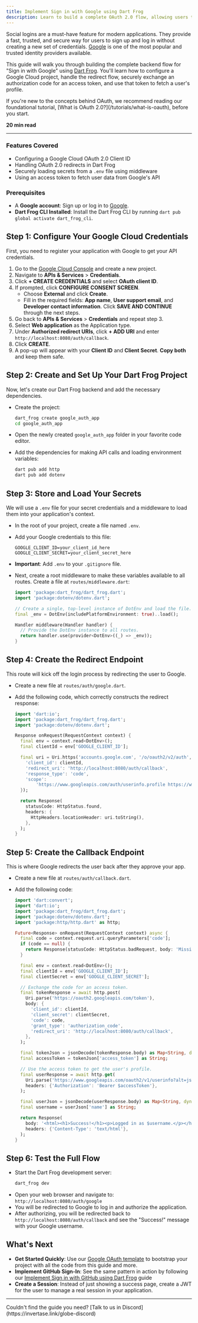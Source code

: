 ```yaml
---
title: Implement Sign in with Google using Dart Frog
description: Learn to build a complete OAuth 2.0 flow, allowing users to sign in to your application securely with their Google account.
---
```


Social logins are a must-have feature for modern applications. They provide a fast, trusted, and secure way for users to sign up and log in without creating a new set of credentials. [Google](https://www.google.com/) is one of the most popular and trusted identity providers available.

This guide will walk you through building the complete backend flow for "Sign in with Google" using [Dart Frog](https://dart-frog.dev/). You'll learn how to configure a Google Cloud project, handle the redirect flow, securely exchange an authorization code for an access token, and use that token to fetch a user's profile.

<Info>
  If you're new to the concepts behind OAuth, we recommend reading our
  foundational tutorial, [What is OAuth 2.0?](/tutorials/what-is-oauth), before
  you start.
</Info>

**20 min read**

---

### Features Covered

- Configuring a Google Cloud OAuth 2.0 Client ID
- Handling OAuth 2.0 redirects in Dart Frog
- Securely loading secrets from a `.env` file using middleware
- Using an access token to fetch user data from Google's API

### Prerequisites

- A **Google account**: Sign up or log in to [Google](https://accounts.google.com/).
- **Dart Frog CLI Installed**: Install the Dart Frog CLI by running `dart pub global activate dart_frog_cli`.

## Step 1: Configure Your Google Cloud Credentials

First, you need to register your application with Google to get your API credentials.

1. Go to the [Google Cloud Console](https://console.cloud.google.com/) and create a new project.
2. Navigate to **APIs & Services** > **Credentials**.
3. Click **+ CREATE CREDENTIALS** and select **OAuth client ID**.
4. If prompted, click **CONFIGURE CONSENT SCREEN**.
   - Choose **External** and click **Create**.
   - Fill in the required fields: **App name**, **User support email**, and **Developer contact information**. Click **SAVE AND CONTINUE** through the next steps.
5. Go back to **APIs & Services** > **Credentials** and repeat step 3.
6. Select **Web application** as the Application type.
7. Under **Authorized redirect URIs**, click **+ ADD URI** and enter `http://localhost:8080/auth/callback`.
8. Click **CREATE**.
9. A pop-up will appear with your **Client ID** and **Client Secret**. **Copy both** and keep them safe.

## Step 2: Create and Set Up Your Dart Frog Project

Now, let's create our Dart Frog backend and add the necessary dependencies.

- Create the project:

  ```bash
  dart_frog create google_auth_app
  cd google_auth_app
  ```

- Open the newly created `google_auth_app` folder in your favorite code editor.
- Add the dependencies for making API calls and loading environment variables:

  ```bash
  dart pub add http
  dart pub add dotenv
  ```

## Step 3: Store and Load Your Secrets

We will use a `.env` file for your secret credentials and a middleware to load them into your application's context.

- In the root of your project, create a file named `.env`.
- Add your Google credentials to this file:

  ```env
  GOOGLE_CLIENT_ID=your_client_id_here
  GOOGLE_CLIENT_SECRET=your_client_secret_here
  ```

- **Important**: Add `.env` to your `.gitignore` file.
- Next, create a root middleware to make these variables available to all routes. Create a file at `routes/middleware.dart`:

  ```dart
  import 'package:dart_frog/dart_frog.dart';
  import 'package:dotenv/dotenv.dart';

  // Create a single, top-level instance of DotEnv and load the file.
  final _env = DotEnv(includePlatformEnvironment: true)..load();

  Handler middleware(Handler handler) {
    // Provide the DotEnv instance to all routes.
    return handler.use(provider<DotEnv>((_) => _env));
  }
  ```

## Step 4: Create the Redirect Endpoint

This route will kick off the login process by redirecting the user to Google.

- Create a new file at `routes/auth/google.dart`.
- Add the following code, which correctly constructs the redirect response:

  ```dart
  import 'dart:io';
  import 'package:dart_frog/dart_frog.dart';
  import 'package:dotenv/dotenv.dart';

  Response onRequest(RequestContext context) {
    final env = context.read<DotEnv>();
    final clientId = env['GOOGLE_CLIENT_ID'];

    final uri = Uri.https('accounts.google.com', '/o/oauth2/v2/auth', {
      'client_id': clientId,
      'redirect_uri': 'http://localhost:8080/auth/callback',
      'response_type': 'code',
      'scope':
          'https://www.googleapis.com/auth/userinfo.profile https://www.googleapis.com/auth/userinfo.email',
    });

    return Response(
      statusCode: HttpStatus.found,
      headers: {
        HttpHeaders.locationHeader: uri.toString(),
      },
    );
  }
  ```

## Step 5: Create the Callback Endpoint

This is where Google redirects the user back after they approve your app.

- Create a new file at `routes/auth/callback.dart`.
- Add the following code:

  ```dart
  import 'dart:convert';
  import 'dart:io';
  import 'package:dart_frog/dart_frog.dart';
  import 'package:dotenv/dotenv.dart';
  import 'package:http/http.dart' as http;

  Future<Response> onRequest(RequestContext context) async {
    final code = context.request.uri.queryParameters['code'];
    if (code == null) {
      return Response(statusCode: HttpStatus.badRequest, body: 'Missing code');
    }

    final env = context.read<DotEnv>();
    final clientId = env['GOOGLE_CLIENT_ID'];
    final clientSecret = env['GOOGLE_CLIENT_SECRET'];

    // Exchange the code for an access token.
    final tokenResponse = await http.post(
      Uri.parse('https://oauth2.googleapis.com/token'),
      body: {
        'client_id': clientId,
        'client_secret': clientSecret,
        'code': code,
        'grant_type': 'authorization_code',
        'redirect_uri': 'http://localhost:8080/auth/callback',
      },
    );

    final tokenJson = jsonDecode(tokenResponse.body) as Map<String, dynamic>;
    final accessToken = tokenJson['access_token'] as String;

    // Use the access token to get the user's profile.
    final userResponse = await http.get(
      Uri.parse('https://www.googleapis.com/oauth2/v1/userinfo?alt=json'),
      headers: {'Authorization': 'Bearer $accessToken'},
    );

    final userJson = jsonDecode(userResponse.body) as Map<String, dynamic>;
    final username = userJson['name'] as String;

    return Response(
      body: '<html><h1>Success!</h1><p>Logged in as $username.</p></html>',
      headers: {'Content-Type': 'text/html'},
    );
  }
  ```

## Step 6: Test the Full Flow

- Start the Dart Frog development server:
  ```bash
  dart_frog dev
  ```
- Open your web browser and navigate to: `http://localhost:8080/auth/google`
- You will be redirected to Google to log in and authorize the application.
- After authorizing, you will be redirected back to `http://localhost:8080/auth/callback` and see the "Success!" message with your Google username.

## What's Next

- **Get Started Quickly**: Use our [Google OAuth template](https://globe.dev/templates/dartfrog_google_auth/) to bootstrap your project with all the code from this guide and more.
- **Implement GitHub Sign-In**: See the same pattern in action by following our [Implement Sign in with GitHub using Dart Frog](/guides/sign-in-with-github) guide
- **Create a Session**: Instead of just showing a success page, create a JWT for the user to manage a real session in your application.

---

<Info>
  Couldn't find the guide you need? [Talk to us in
  Discord](https://invertase.link/globe-discord)
</Info>

